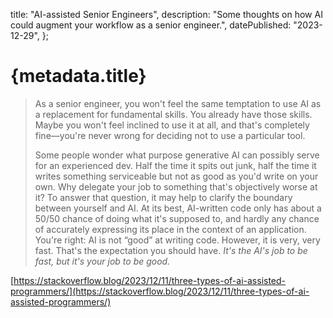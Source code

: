 
  title: "AI-assisted Senior Engineers",
  description:
    "Some thoughts on how AI could augment your workflow as a senior engineer.",
  datePublished: "2023-12-29",
};

# {metadata.title}

> As a senior engineer, you won't feel the same temptation to use AI as a replacement for fundamental skills. You already have those skills. Maybe you won't feel inclined to use it at all, and that's completely fine—you're never wrong for deciding not to use a particular tool.
>
> Some people wonder what purpose generative AI can possibly serve for an experienced dev. Half the time it spits out junk, half the time it writes something serviceable but not as good as you'd write on your own. Why delegate your job to something that's objectively worse at it? To answer that question, it may help to clarify the boundary between yourself and AI. At its best, AI-written code only has about a 50/50 chance of doing what it's supposed to, and hardly any chance of accurately expressing its place in the context of an application. You're right: AI is not “good” at writing code. However, it is very, very fast. That's the expectation you should have. _It's the AI's job to be fast, but it's your job to be good._

[https://stackoverflow.blog/2023/12/11/three-types-of-ai-assisted-programmers/](https://stackoverflow.blog/2023/12/11/three-types-of-ai-assisted-programmers/)

<DatePublished dateTime={metadata.datePublished} />
